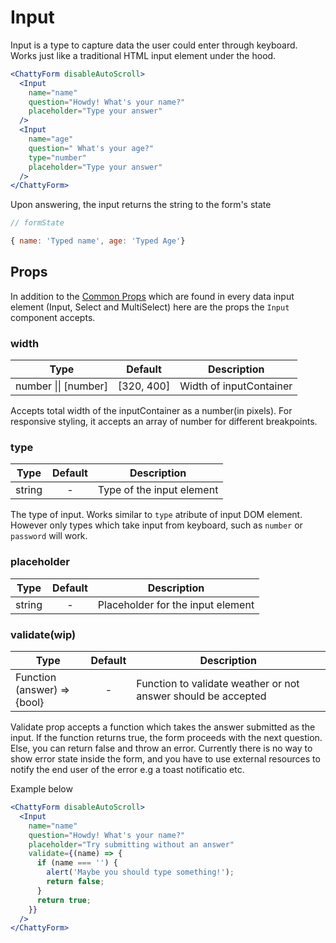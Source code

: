 # Input

Input is a type to capture data the user could enter through keyboard. Works just like a traditional HTML input element under the hood.

```.jsx
<ChattyForm disableAutoScroll>
  <Input
    name="name"
    question="Howdy! What's your name?"
    placeholder="Type your answer"
  />
  <Input
    name="age"
    question=" What's your age?"
    type="number"
    placeholder="Type your answer"
  />
</ChattyForm>
```

Upon answering, the input returns the string to the form's state

```js
// formState

{ name: 'Typed name', age: 'Typed Age'}

```

## Props

In addition to the [Common Props](/docs/common-props) which are found in every data input element (Input, Select and MultiSelect) here are the props the `Input` component accepts.

### width

| Type                 |  Default   | Description             |
| -------------------- | :--------: | ----------------------- |
| number \|\| [number] | [320, 400] | Width of inputContainer |

Accepts total width of the inputContainer as a number(in pixels). For responsive styling, it accepts an array of number for different breakpoints.

### type

| Type   | Default | Description               |
| ------ | :-----: | ------------------------- |
| string |    -    | Type of the input element |

The type of input. Works similar to `type` atribute of input DOM element. However only types which take input from keyboard, such as `number` or `password` will work.

### placeholder

| Type   | Default | Description                       |
| ------ | :-----: | --------------------------------- |
| string |    -    | Placeholder for the input element |

### validate(wip)

| Type                             | Default | Description                                                   |
| -------------------------------- | :-----: | ------------------------------------------------------------- |
| Function <br/>(answer) => {bool} |    -    | Function to validate weather or not answer should be accepted |

Validate prop accepts a function which takes the answer submitted as the input. If the function returns true, the form proceeds with the next question. Else, you can return false and throw an error.
Currently there is no way to show error state inside the form, and you have to use external resources to notify the end user of the error e.g a toast notificatio etc.

Example below

```.jsx
<ChattyForm disableAutoScroll>
  <Input
    name="name"
    question="Howdy! What's your name?"
    placeholder="Try submitting without an answer"
    validate={(name) => {
      if (name === '') {
        alert('Maybe you should type something!');
        return false;
      }
      return true;
    }}
  />
</ChattyForm>
```
